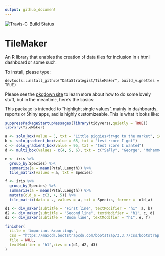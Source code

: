 ```yaml
---
output: github_document
---
```

[![Travis-CI Build Status](https://travis-ci.org/DataStrategist/TileMaker.svg?branch=master)](https://travis-ci.org/DataStrategist/TileMaker)

# TileMaker
An R library that enables the creation of data tiles for inclusion in a html dashboard or some such.

To install, please type:
```
devtools::install_github("DataStrategist/TileMaker", build_vignettes = TRUE)
```

Please see the [pkgdown site](http://datastrategist.github.io/TileMaker/) to learn more about how to do some lovely stuff, but in the meantime, here's the basics:

This package is intended to "highlight single values", mainly in dashboards, reports or Shiny apps, and is highly customizeable. This is what it looks like:

```r
suppressPackageStartupMessages(library(tidyverse,quietly = TRUE))
library(TileMaker)

a <- solo_box(value = 3, txt = "Little piggies<br>go to the market", icon = "piggy-bank")
b <- solo_gradient_box(value = 65, txt = "test score I got")
c <- solo_gradient_box(value = 95, txt = "test score I wanted")
d <- multi_box(values = c(4, 5, 6), txt = c("Sally", "George", "Mohammed"), icons = c("check", "plus", "calendar"), title = "Candidates")

e <- iris %>%
  group_by(Species) %>%
  summarize(a = mean(Petal.Length)) %>%
  tile_matrix(values = a, txt = Species)

f <- iris %>%
  group_by(Species) %>%
  summarize(a = mean(Petal.Length)) %>%
  mutate(old_a = c(3, 4, 5)) %>%
  tile_matrix(data = ., values = a, txt = Species, former =  old_a)

d1 <- div_maker(subtitle = "First line", textModifier = "h1", a, b)
d2 <- div_maker(subtitle = "Second line", textModifier = "h1", c, d)
d3 <- div_maker(subtitle = "Boom line", textModifier = "h1", e, f)

finisher(
  title = "Important Reportings", 
  css = "https://maxcdn.bootstrapcdn.com/bootstrap/3.3.7/css/bootstrap.min.css",
  file = NULL, 
  textModifier = "h1",divs = c(d1, d2, d3)
)
```

